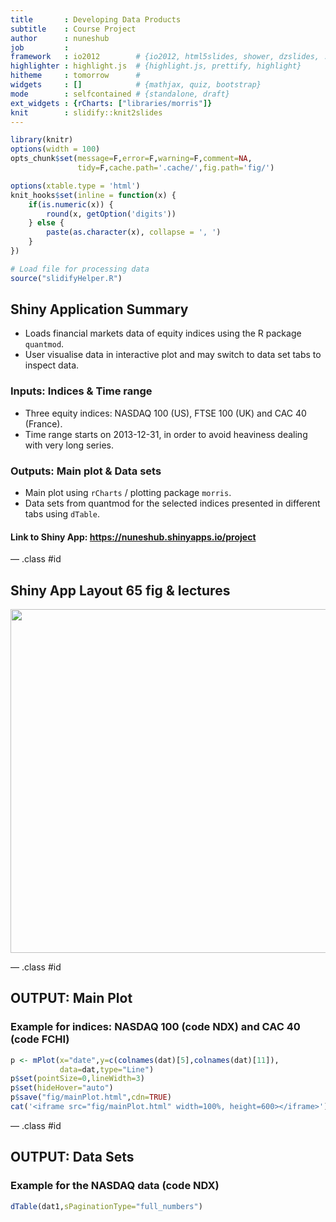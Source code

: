 ```yaml
---
title       : Developing Data Products
subtitle    : Course Project
author      : nuneshub
job         : 
framework   : io2012        # {io2012, html5slides, shower, dzslides, ...}
highlighter : highlight.js  # {highlight.js, prettify, highlight}
hitheme     : tomorrow      # 
widgets     : []            # {mathjax, quiz, bootstrap}
mode        : selfcontained # {standalone, draft}
ext_widgets : {rCharts: ["libraries/morris"]}
knit        : slidify::knit2slides
---
```




```r
library(knitr)
options(width = 100)
opts_chunk$set(message=F,error=F,warning=F,comment=NA,
               tidy=F,cache.path='.cache/',fig.path='fig/')

options(xtable.type = 'html')
knit_hooks$set(inline = function(x) {
    if(is.numeric(x)) {
        round(x, getOption('digits'))
    } else {
        paste(as.character(x), collapse = ', ')
    }
})
```


```r
# Load file for processing data
source("slidifyHelper.R")
```



## Shiny Application Summary

* Loads financial markets data of equity indices using the R package `quantmod`.
* User visualise data in interactive plot and may switch to data set tabs to inspect data.

### Inputs: Indices & Time range

* Three equity indices: NASDAQ 100 (US), FTSE 100 (UK) and CAC 40 (France).
* Time range starts on 2013-12-31, in order to avoid heaviness dealing with very long series. 

### Outputs: Main plot & Data sets

* Main plot using `rCharts` / plotting package `morris`.
* Data sets from quantmod for the selected indices presented in different tabs using `dTable`.

#### Link to Shiny App: <https://nuneshub.shinyapps.io/project>

--- .class #id 




## Shiny App Layout 65 fig & lectures

<img class=center src=fig/ShinyAppLayout65pc.bmp height=550>

--- .class #id 




## OUTPUT: Main Plot

### Example for indices: NASDAQ 100 (code NDX) and CAC 40 (code FCHI)

```r
p <- mPlot(x="date",y=c(colnames(dat)[5],colnames(dat)[11]),
           data=dat,type="Line")
p$set(pointSize=0,lineWidth=3)
p$set(hideHover="auto")
p$save("fig/mainPlot.html",cdn=TRUE)
cat('<iframe src="fig/mainPlot.html" width=100%, height=600></iframe>')
```

--- .class #id 




## OUTPUT: Data Sets

### Example for the NASDAQ data (code NDX)

```r
dTable(dat1,sPaginationType="full_numbers")
```

















